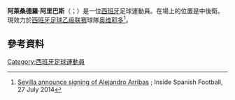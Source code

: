 {{noteTA
|G1=Football
|G2=laliga
}}
{{Infobox football biography
| name = Alejandro Arribas
| image =  Arribas.jpg 
| caption = Arribas playing for [[Rayo_Vallecano|Rayo Vallecano]] in 2011
| fullname = Alejandro Arribas Garrido
| birth_date = {{birth date and age|1989|5|1|df=y}} 
| birth_place = [[西班牙|西班牙]][[馬德里|馬德里]]
| height = {{convert|1.82|m|ftin|0|abbr=on}}
| position = [[中堅|中堅]]
| currentclub = [[皇家奥维耶多|奥维耶多]]
| clubnumber = 3
| youthyears1 = | youthclubs1 = [[馬亞達洪達閃電足球會|馬亞達洪達]] 
| years1 = 2007–2008 | clubs1 = [[馬亞達洪達閃電足球會|馬亞達洪達]] | caps1 = | goals1 =
| years2 = 2008–2010 | clubs2 = Rayo Vallecano B | caps2 = 47 | goals2 = 0
| years3 = 2009 | clubs3 = → Navalcarnero (loan) | caps3 = 15 | goals3 = 1
| years4 = 2010–2012 | clubs4 = [[巴列卡诺闪电|華歷簡奴]] | caps4 = 74 | goals4 = 2
| years5 = 2012–2014 | clubs5 = [[奥萨苏纳竞技俱乐部|奧沙辛拿]] | caps5 = 70 | goals5 = 3
| years6 = 2014–2015 | clubs6 = [[塞維利亞足球俱樂部|西維爾]] | caps6 = 11 | goals6 = 0
| years7 = 2015–2017 | clubs7 = [[拉科鲁尼亚体育俱乐部|拉科魯尼亞]] | caps7 = 57 | goals7 = 2
| years8 = 2018–2019 | clubs8 = [[国立自治大学俱乐部|普馬斯]] | caps8 = 41 | goals8 = 1
| years9 = 2019– | clubs9 = [[皇家奥维耶多|奥维耶多]] | caps9 = 59 | goals9 = 2
| totalcaps = | totalgoals = 
| club-update = 19:39, 29 May 2021 (UTC)
}}

'''阿萊桑德羅·阿里巴斯'''（{{lang-es|Alejandro Arribas}}；{{bd|1989年|5月1日}}）是一位[[西班牙|西班牙]]足球運動員。在場上的位置是中後衛。現效力於[[西班牙足球乙级联赛|西班牙足球乙级联赛]]球隊[[皇家奥维耶多|奥维耶多]]<ref>
[http://www.insidespanishfootball.com/118186/sevilla-announce-signing-of-alejandro-arribas Sevilla announce signing of Alejandro Arribas] {{webarchive|url=https://web.archive.org/web/20140728043159/http://www.insidespanishfootball.com/118186/sevilla-announce-signing-of-alejandro-arribas/ |date=2014-07-28 }}; Inside Spanish Football, 27 July 2014</ref>。

==參考資料==
{{Reflist}}

{{皇家奥维耶多球员名单}}
{{DEFAULTSORT: Arribas, Alejandro}}
[[Category:西班牙足球運動員|Category:西班牙足球運動員]]